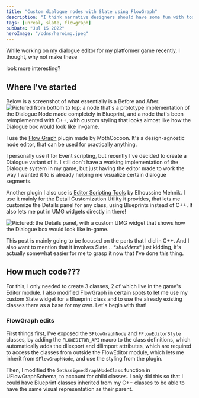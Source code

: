 ```yaml
---
title: "Custom dialogue nodes with Slate using FlowGraph"
description: "I think narrative designers should have some fun with tools, as a treat"
tags: [unreal, slate, flowgraph]
pubDate: "Jul 15 2022"
heroImage: "/cdns/heroimg.jpeg"
---
```





While working on my dialogue editor for my platformer game recently, I thought, why not make these

<UENode title="boring ass nodes" />
look more interesting?

## Where I've started

Below is a screenshot of what essentially is a Before and After.  
![Pictured from bottom to top: a node that's a prototype implementation of the Dialogue Node made completely in Blueprint, and a node that's been reimplemented with C++, with custom styling that looks almost like how the Dialogue box would look like in-game.](/cdns/before-and-after.png)

I use the [Flow Graph](https://github.com/mothcocoon/flowgraph) plugin made by MothCocoon. It's a design-agnostic node editor, that can be used for practically anything.

I personally use it for Event scripting, but recently I've decided to create a Dialogue variant of it. I still don't have a working implementation of the Dialogue system in my game, but just having the editor made to work the way I wanted it to is already helping me visualize certain dialogue segments.

Another plugin I also use is [Editor Scripting Tools](https://github.com/HoussineMehnik/UE4-EditorScriptingToolsPlugin) by Elhoussine Mehnik. I use it mainly for the Detail Customization Utility it provides, that lets me customize the Details panel for any class, using Blueprints instead of C++. It also lets me put in UMG widgets directly in there!

![Pictured: the Details panel, with a custom UMG widget that shows how the Dialogue box would look like in-game.](/cdns/detailsumg.png)

This post is mainly going to be focused on the parts that I did in C++. And I also want to mention that it involves Slate... _\*shudders\*_ just kidding, it's actually somewhat easier for me to grasp it now that I've done this thing.

## How much code???

For this, I only needed to create 3 classes, 2 of which live in the game's Editor module. I also modified FlowGraph in certain spots to let me use my custom Slate widget for a Blueprint class and to use the already existing classes there as a base for my own. Let's begin with that!

### FlowGraph edits

First things first, I've exposed the `SFlowGraphNode` and `FFlowEditorStyle` classes, by adding the `FLOWEDITOR_API` macro to the class definitions, which automatically adds the dllexport and dllimport attributes, which are required to access the classes from outside the FlowEditor module, which lets me inherit from `SFlowGraphNode`, and use the styling from the plugin.

Then, I modified the `GetAssignedGraphNodeClass` function in UFlowGraphSchema, to account for child classes. I only did this so that I could have Blueprint classes inherited from my C++ classes to be able to have the same visual representation as their parent.
